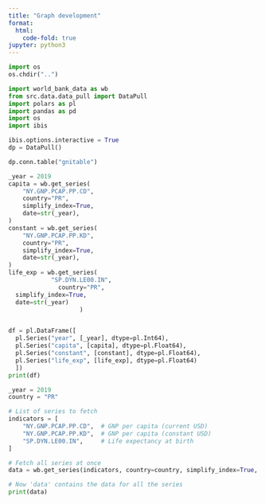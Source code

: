 ```yaml
---
title: "Graph development"
format:
  html:
    code-fold: true
jupyter: python3
---
```


```python
import os
os.chdir("..")
```

```python
import world_bank_data as wb
from src.data.data_pull import DataPull
import polars as pl
import pandas as pd
import os
import ibis

ibis.options.interactive = True
dp = DataPull()
```


```python
dp.conn.table("gnitable")
```


```python
_year = 2019
capita = wb.get_series(
    "NY.GNP.PCAP.PP.CD",
    country="PR",
    simplify_index=True,
    date=str(_year),
)
constant = wb.get_series(
    "NY.GNP.PCAP.PP.KD",
    country="PR",
    simplify_index=True,
    date=str(_year),
)
life_exp = wb.get_series(
            "SP.DYN.LE00.IN", 
              country="PR",
  simplify_index=True,
  date=str(_year)
                    )


df = pl.DataFrame([
  pl.Series("year", [_year], dtype=pl.Int64),
  pl.Series("capita", [capita], dtype=pl.Float64),
  pl.Series("constant", [constant], dtype=pl.Float64),
  pl.Series("life_exp", [life_exp], dtype=pl.Float64)
  ])
print(df)
```


```python
_year = 2019
country = "PR"

# List of series to fetch
indicators = [
    "NY.GNP.PCAP.PP.CD",  # GNP per capita (current USD)
    "NY.GNP.PCAP.PP.KD",  # GNP per capita (constant USD)
    "SP.DYN.LE00.IN",     # Life expectancy at birth
]

# Fetch all series at once
data = wb.get_series(indicators, country=country, simplify_index=True, date=str(_year))

# Now 'data' contains the data for all the series
print(data)

```

